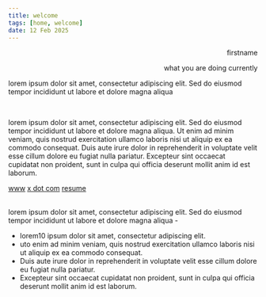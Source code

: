 ```yaml
---
title: welcome 
tags: [home, welcome]
date: 12 Feb 2025
---
```


<div class="mb-4" align="right">
<p class="text-4xl font-semibold">firstname</p>
<p class="text-base">what you are doing currently</p>
</div>

lorem ipsum dolor sit amet, consectetur adipiscing elit. Sed do eiusmod tempor incididunt ut labore et dolore magna aliqua

<br/>

lorem ipsum dolor sit amet, consectetur adipiscing elit. Sed do eiusmod tempor incididunt ut labore et dolore magna aliqua. Ut enim ad minim veniam, quis nostrud exercitation ullamco laboris nisi ut aliquip ex ea commodo consequat. Duis aute irure dolor in reprehenderit in voluptate velit esse cillum dolore eu fugiat nulla pariatur. Excepteur sint occaecat cupidatat non proident, sunt in culpa qui officia deserunt mollit anim id est laborum.

<div class="mt-2 flex gap-5">
<a href="https://namishh.me">www</a> <a href="https://x.com/namishh__">x dot com</a> <a href="https://namishh.me/resume">resume</a>
</div>

<br/>

lorem ipsum dolor sit amet, consectetur adipiscing elit. Sed do eiusmod tempor incididunt ut labore et dolore magna aliqua -

- lorem10 ipsum dolor sit amet, consectetur adipiscing elit. 
- uto enim ad minim veniam, quis nostrud exercitation ullamco laboris nisi ut aliquip ex ea commodo consequat.
- Duis aute irure dolor in reprehenderit in voluptate velit esse cillum dolore eu fugiat nulla pariatur.
- Excepteur sint occaecat cupidatat non proident, sunt in culpa qui officia deserunt mollit anim id est laborum.